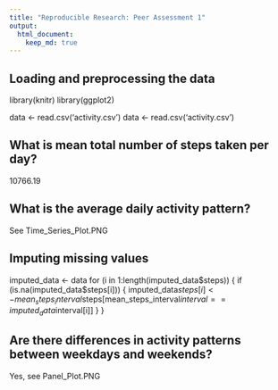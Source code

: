 ```yaml
---
title: "Reproducible Research: Peer Assessment 1"
output: 
  html_document:
    keep_md: true
---
```



## Loading and preprocessing the data

library(knitr)
library(ggplot2)

data <- read.csv('activity.csv')
data <- read.csv('activity.csv')

## What is mean total number of steps taken per day?
10766.19


## What is the average daily activity pattern?
See Time_Series_Plot.PNG


## Imputing missing values
imputed_data <- data
for (i in 1:length(imputed_data$steps)) {
  if (is.na(imputed_data$steps[i])) {
    imputed_data$steps[i] <- mean_steps_interval$steps[mean_steps_interval$interval == imputed_data$interval[i]]
  }
}


## Are there differences in activity patterns between weekdays and weekends?
Yes, see Panel_Plot.PNG
